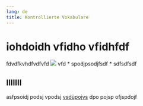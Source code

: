 ```yaml
---
lang: de
title: Kontrollierte Vokabulare
---
```


# iohdoidh vfidho vfidhfdf

fdvdfkvhdfvdfvfd
![](testfoto.JPG)
vfd
* spodjpsodjfsdf
* sdfsdfsdf

## IIIIIII

asfpsoidj podsj vpodsj [vsdüpojvs](https://www.iqb.hu-berlin.de/fdz) dpo pojsp ofjspdojf

